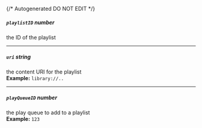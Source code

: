 {/* Autogenerated DO NOT EDIT  */}
##### `playlistID` _number_
the ID of the playlist

---
##### `uri` _string_
the content URI for the playlist
<br/>
**Example:** `library://..`

---
##### `playQueueID` _number_
the play queue to add to a playlist
<br/>
**Example:** `123`


